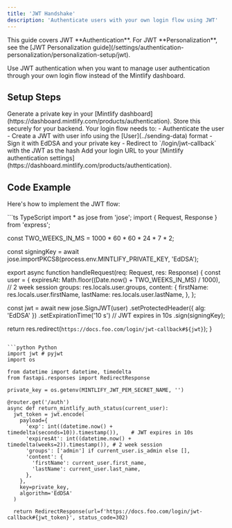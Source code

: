 ```yaml
---
title: 'JWT Handshake'
description: 'Authenticate users with your own login flow using JWT'
---
```


<Info>
  This guide covers JWT **Authentication**. For JWT **Personalization**, see the [JWT Personalization guide](/settings/authentication-personalization/personalization-setup/jwt).
</Info>

Use JWT authentication when you want to manage user authentication through your own login flow instead of the Mintlify dashboard.

## Setup Steps

<Steps>
  <Step title="Get your private key">
    Generate a private key in your [Mintlify dashboard](https://dashboard.mintlify.com/products/authentication). Store this securely for your backend.
  </Step>
  <Step title="Build your login flow">
    Your login flow needs to:
    - Authenticate the user
    - Create a JWT with user info using the [User](../sending-data) format
    - Sign it with EdDSA and your private key
    - Redirect to `/login/jwt-callback` with the JWT as the hash
  </Step>
  <Step title="Set your login URL">
    Add your login URL to your [Mintlify authentication settings](https://dashboard.mintlify.com/products/authentication).
  </Step>
</Steps>

## Code Example

Here's how to implement the JWT flow:

<CodeGroup>
```ts TypeScript
import * as jose from 'jose';
import { Request, Response } from 'express';

const TWO_WEEKS_IN_MS = 1000 * 60 * 60 * 24 * 7 * 2;

const signingKey = await jose.importPKCS8(process.env.MINTLIFY_PRIVATE_KEY, 'EdDSA');

export async function handleRequest(req: Request, res: Response) {
  const user = {
    expiresAt: Math.floor((Date.now() + TWO_WEEKS_IN_MS) / 1000), // 2 week session
    groups: res.locals.user.groups,
    content: {
      firstName: res.locals.user.firstName,
      lastName: res.locals.user.lastName,
    },
  };

  const jwt = await new jose.SignJWT(user)
    .setProtectedHeader({ alg: 'EdDSA' })
    .setExpirationTime('10 s') // JWT expires in 10s
    .sign(signingKey);

  return res.redirect(`https://docs.foo.com/login/jwt-callback#${jwt}`);
}
```

```python Python
import jwt # pyjwt
import os

from datetime import datetime, timedelta
from fastapi.responses import RedirectResponse

private_key = os.getenv(MINTLIFY_JWT_PEM_SECRET_NAME, '')

@router.get('/auth')
async def return_mintlify_auth_status(current_user):
  jwt_token = jwt.encode(
    payload={
      'exp': int((datetime.now() + timedelta(seconds=10)).timestamp()),    # JWT expires in 10s
      'expiresAt': int((datetime.now() + timedelta(weeks=2)).timestamp()), # 2 week session
      'groups': ['admin'] if current_user.is_admin else [],
      'content': {
        'firstName': current_user.first_name,
        'lastName': current_user.last_name,
      },
    },
    key=private_key,
    algorithm='EdDSA'
  )

  return RedirectResponse(url=f'https://docs.foo.com/login/jwt-callback#{jwt_token}', status_code=302)
```
</CodeGroup>